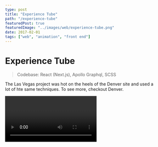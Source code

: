 ```yaml
---
type: post
title: "Experience Tube"
path: "/experience-tube"
featuredPost: true
featuredImage: "../images/web/experience-tube.png"
date: 2017-02-01
tags: ["web", "animation", "front end"]
---
```



# Experience Tube

> Codebase: React (Next.js), Apollo Graphql, SCSS

The Las Vegas project was hot on the heels of the Denver site and used a lot of hte same techniques. To see more, checkout <a>Denver</a>.

<div className="auto-grid">
  <Video type="youtube" url="WSKV-LyBU8Q" />
  <Video type="youtube" url="4z2g6ikK0B8" />
</div>
